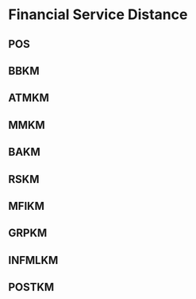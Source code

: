 # Financial Service Distance

## POS
## BBKM
## ATMKM
## MMKM
## BAKM
## RSKM
## MFIKM
## GRPKM
## INFMLKM
## POSTKM
